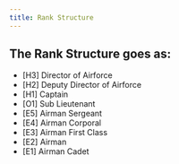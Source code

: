 ```yaml
---
title: Rank Structure
---
```



## The Rank Structure goes as:
- [H3] Director of Airforce
- [H2] Deputy Director of Airforce
- [H1] Captain
- [O1] Sub Lieutenant
- [E5] Airman Sergeant
- [E4] Airman Corporal
- [E3] Airman First Class
- [E2] Airman
- [E1] Airman Cadet
